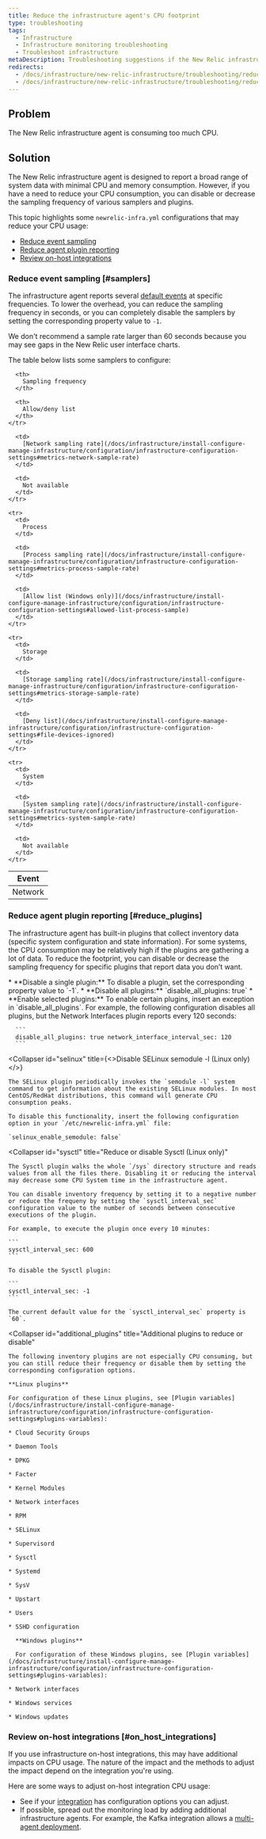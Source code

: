 ```yaml
---
title: Reduce the infrastructure agent's CPU footprint
type: troubleshooting
tags:
  - Infrastructure
  - Infrastructure monitoring troubleshooting
  - Troubleshoot infrastructure
metaDescription: Troubleshooting suggestions if the New Relic infrastructure agent is consuming too much CPU.
redirects:
  - /docs/infrastructure/new-relic-infrastructure/troubleshooting/reducing-agent-footprint
  - /docs/infrastructure/new-relic-infrastructure/troubleshooting/reducing-agent-cpu-footprint
---
```


## Problem

The New Relic infrastructure agent is consuming too much CPU.

## Solution

The New Relic infrastructure agent is designed to report a broad range of system data with minimal CPU and memory consumption. However, if you have a need to reduce your CPU consumption, you can disable or decrease the sampling frequency of various samplers and plugins.

This topic highlights some `newrelic-infra.yml` configurations that may reduce your CPU usage:

* [Reduce event sampling](#samplers)
* [Reduce agent plugin reporting](#reduce_plugins)
* [Review on-host integrations](#on_host_integrations)

### Reduce event sampling [#samplers]

The infrastructure agent reports several [default events](/docs/infrastructure/manage-your-data/data-instrumentation/default-infrastructure-events) at specific frequencies. To lower the overhead, you can reduce the sampling frequency in seconds, or you can completely disable the samplers by setting the corresponding property value to `-1`.

<Callout variant="important">
  We don't recommend a sample rate larger than 60 seconds because you may see gaps in the New Relic user interface charts.
</Callout>

The table below lists some samplers to configure:

<table>
  <thead>
    <tr>
      <th>
        Event
      </th>

      <th>
        Sampling frequency
      </th>

      <th>
        Allow/deny list
      </th>
    </tr>
  </thead>

  <tbody>
    <tr>
      <td>
        Network
      </td>

      <td>
        [Network sampling rate](/docs/infrastructure/install-configure-manage-infrastructure/configuration/infrastructure-configuration-settings#metrics-network-sample-rate)
      </td>

      <td>
        Not available
      </td>
    </tr>

    <tr>
      <td>
        Process
      </td>

      <td>
        [Process sampling rate](/docs/infrastructure/install-configure-manage-infrastructure/configuration/infrastructure-configuration-settings#metrics-process-sample-rate)
      </td>

      <td>
        [Allow list (Windows only)](/docs/infrastructure/install-configure-manage-infrastructure/configuration/infrastructure-configuration-settings#allowed-list-process-sample)
      </td>
    </tr>

    <tr>
      <td>
        Storage
      </td>

      <td>
        [Storage sampling rate](/docs/infrastructure/install-configure-manage-infrastructure/configuration/infrastructure-configuration-settings#metrics-storage-sample-rate)
      </td>

      <td>
        [Deny list](/docs/infrastructure/install-configure-manage-infrastructure/configuration/infrastructure-configuration-settings#file-devices-ignored)
      </td>
    </tr>

    <tr>
      <td>
        System
      </td>

      <td>
        [System sampling rate](/docs/infrastructure/install-configure-manage-infrastructure/configuration/infrastructure-configuration-settings#metrics-system-sample-rate)
      </td>

      <td>
        Not available
      </td>
    </tr>
  </tbody>
</table>

### Reduce agent plugin reporting [#reduce_plugins]

The infrastructure agent has built-in plugins that collect inventory data (specific system configuration and state information). For some systems, the CPU consumption may be relatively high if the plugins are gathering a lot of data. To reduce the footprint, you can disable or decrease the sampling frequency for specific plugins that report data you don’t want.

<CollapserGroup>
  <Collapser
    id="enable_disable"
    title="How to enable and disable plugins"
  >
    * **Disable a single plugin:** To disable a plugin, set the corresponding property value to `-1`.
    * **Disable all plugins:** `disable_all_plugins: true`
    * **Enable selected plugins:** To enable certain plugins, insert an exception in `disable_all_plugins`. For example, the following configuration disables all plugins, but the Network Interfaces plugin reports every 120 seconds:

      ```
      disable_all_plugins: true network_interface_interval_sec: 120
      ```
  </Collapser>

  <Collapser
    id="selinux"
    title={<>Disable SELinux <InlineCode>semodule -l</InlineCode> (Linux only)</>}
  >
    The SELinux plugin periodically invokes the `semodule -l` system command to get information about the existing SELinux modules. In most CentOS/RedHat distributions, this command will generate CPU consumption peaks.

    To disable this functionality, insert the following configuration option in your `/etc/newrelic-infra.yml` file:

    `selinux_enable_semodule: false`
  </Collapser>

  <Collapser
    id="sysctl"
    title="Reduce or disable Sysctl (Linux only)"
  >
    The Sysctl plugin walks the whole `/sys` directory structure and reads values from all the files there. Disabling it or reducing the interval may decrease some CPU System time in the infrastructure agent.

    You can disable inventory frequency by setting it to a negative number or reduce the frequeny by setting the `sysctl_interval_sec` configuration value to the number of seconds between consecutive executions of the plugin.

    For example, to execute the plugin once every 10 minutes:

    ```
    sysctl_interval_sec: 600
    ```

    To disable the Sysctl plugin:

    ```
    sysctl_interval_sec: -1
    ```

    The current default value for the `sysctl_interval_sec` property is `60`.
  </Collapser>

  <Collapser
    id="additional_plugins"
    title="Additional plugins to reduce or disable"
  >
    The following inventory plugins are not especially CPU consuming, but you can still reduce their frequency or disable them by setting the corresponding configuration options.

    **Linux plugins**

    For configuration of these Linux plugins, see [Plugin variables](/docs/infrastructure/install-configure-manage-infrastructure/configuration/infrastructure-configuration-settings#plugins-variables):

    * Cloud Security Groups

    * Daemon Tools

    * DPKG

    * Facter

    * Kernel Modules

    * Network interfaces

    * RPM

    * SELinux

    * Supervisord

    * Sysctl

    * Systemd

    * SysV

    * Upstart

    * Users

    * SSHD configuration

      **Windows plugins**

      For configuration of these Windows plugins, see [Plugin variables](/docs/infrastructure/install-configure-manage-infrastructure/configuration/infrastructure-configuration-settings#plugins-variables):

    * Network interfaces

    * Windows services

    * Windows updates
  </Collapser>
</CollapserGroup>

### Review on-host integrations [#on_host_integrations]

If you use infrastructure on-host integrations, this may have additional impacts on CPU usage. The nature of the impact and the methods to adjust the impact depend on the integration you're using.

Here are some ways to adjust on-host integration CPU usage:

* See if your [integration](/docs/integrations/host-integrations/host-integrations-list) has configuration options you can adjust.
* If possible, spread out the monitoring load by adding additional infrastructure agents. For example, the Kafka integration allows a [multi-agent deployment](/docs/integrations/host-integrations/host-integrations-list/kafka-monitoring-integration#multiple-agents).

